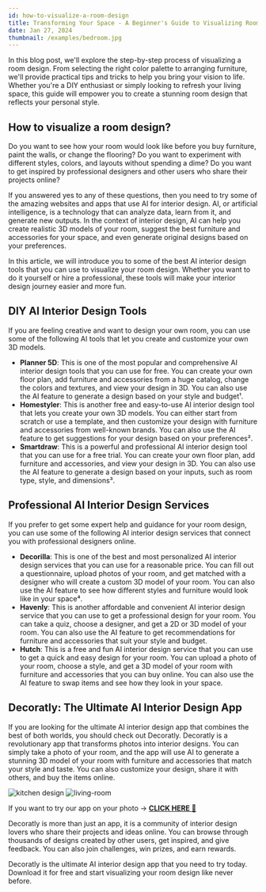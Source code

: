 ```yaml
---
id: how-to-visualize-a-room-design
title: Transforming Your Space - A Beginner's Guide to Visualizing Room Designs
date: Jan 27, 2024
thumbnail: /examples/bedroom.jpg
---
```


In this blog post, we'll explore the step-by-step process of visualizing a room design. From selecting the right color palette to arranging furniture, we'll provide practical tips and tricks to help you bring your vision to life. Whether you're a DIY enthusiast or simply looking to refresh your living space, this guide will empower you to create a stunning room design that reflects your personal style.

## How to visualize a room design?

Do you want to see how your room would look like before you buy furniture, paint the walls, or change the flooring? Do you want to experiment with different styles, colors, and layouts without spending a dime? Do you want to get inspired by professional designers and other users who share their projects online?

If you answered yes to any of these questions, then you need to try some of the amazing websites and apps that use AI for interior design. AI, or artificial intelligence, is a technology that can analyze data, learn from it, and generate new outputs. In the context of interior design, AI can help you create realistic 3D models of your room, suggest the best furniture and accessories for your space, and even generate original designs based on your preferences.

In this article, we will introduce you to some of the best AI interior design tools that you can use to visualize your room design. Whether you want to do it yourself or hire a professional, these tools will make your interior design journey easier and more fun.

## DIY AI Interior Design Tools

If you are feeling creative and want to design your own room, you can use some of the following AI tools that let you create and customize your own 3D models.

- **Planner 5D**: This is one of the most popular and comprehensive AI interior design tools that you can use for free. You can create your own floor plan, add furniture and accessories from a huge catalog, change the colors and textures, and view your design in 3D. You can also use the AI feature to generate a design based on your style and budget¹.
- **Homestyler**: This is another free and easy-to-use AI interior design tool that lets you create your own 3D models. You can either start from scratch or use a template, and then customize your design with furniture and accessories from well-known brands. You can also use the AI feature to get suggestions for your design based on your preferences².
- **Smartdraw**: This is a powerful and professional AI interior design tool that you can use for a free trial. You can create your own floor plan, add furniture and accessories, and view your design in 3D. You can also use the AI feature to generate a design based on your inputs, such as room type, style, and dimensions³.

## Professional AI Interior Design Services

If you prefer to get some expert help and guidance for your room design, you can use some of the following AI interior design services that connect you with professional designers online.

- **Decorilla**: This is one of the best and most personalized AI interior design services that you can use for a reasonable price. You can fill out a questionnaire, upload photos of your room, and get matched with a designer who will create a custom 3D model of your room. You can also use the AI feature to see how different styles and furniture would look like in your space⁴.
- **Havenly**: This is another affordable and convenient AI interior design service that you can use to get a professional design for your room. You can take a quiz, choose a designer, and get a 2D or 3D model of your room. You can also use the AI feature to get recommendations for furniture and accessories that suit your style and budget.
- **Hutch**: This is a free and fun AI interior design service that you can use to get a quick and easy design for your room. You can upload a photo of your room, choose a style, and get a 3D model of your room with furniture and accessories that you can buy online. You can also use the AI feature to swap items and see how they look in your space.

## Decoratly: The Ultimate AI Interior Design App

If you are looking for the ultimate AI interior design app that combines the best of both worlds, you should check out Decoratly. Decoratly is a revolutionary app that transforms photos into interior designs. You can simply take a photo of your room, and the app will use AI to generate a stunning 3D model of your room with furniture and accessories that match your style and taste. You can also customize your design, share it with others, and buy the items online.

![kitchen design](/examples/kitchen.jpg)
![living-room](/examples/living-room.jpg)

If you want to try our app on your photo → [**CLICK HERE** 🏡](https://www.decoratly.com)

Decoratly is more than just an app, it is a community of interior design lovers who share their projects and ideas online. You can browse through thousands of designs created by other users, get inspired, and give feedback. You can also join challenges, win prizes, and earn rewards.

Decoratly is the ultimate AI interior design app that you need to try today. Download it for free and start visualizing your room design like never before.
